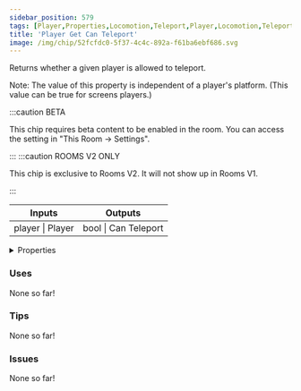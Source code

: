 ```yaml
---
sidebar_position: 579
tags: [Player,Properties,Locomotion,Teleport,Player,Locomotion,Teleport]
title: 'Player Get Can Teleport'
image: /img/chip/52fcfdc0-5f37-4c4c-892a-f61ba6ebf686.svg
---
```


Returns whether a given player is allowed to teleport.

Note: The value of this property is independent of a player's platform. (This value can be true for screens players.)

:::caution BETA

This chip requires beta content to be enabled in the room. You can access the setting in "This Room -> Settings".

:::
:::caution ROOMS V2 ONLY

This chip is exclusive to Rooms V2. It will not show up in Rooms V1.

:::


<IChip uuid="52fcfdc0-5f37-4c4c-892a-f61ba6ebf686"/>

<table><thead><tr><th>Inputs</th><th>Outputs</th></tr></thead><tbody><tr><td>player | Player</td><td>bool | Can Teleport</td></tr></tbody></table>

<details>
  <summary>Properties</summary>
  <div>
    <div>
    <table>
      <tbody>
        <tr>
          <td>Is beta required?</td>
          <td>Yes</td>
        </tr>
        <tr>
          <td>Is chip a trolling risk?</td>
          <td>No</td>
        </tr>
        <tr>
          <td>Is chip a role assignment risk?</td>
          <td>No</td>
        </tr>
        <tr>
          <td>Chip UUID</td>
          <td>52fcfdc0-5f37-4c4c-892a-f61ba6ebf686</td>
        </tr>
        <tr>
          <td>Room availability</td>
          <td>Rooms V2 only</td>
        </tr>
      </tbody>
    </table>
    </div>
  </div>
</details>

### Uses

None so far!

### Tips

None so far!

### Issues

None so far!